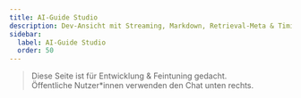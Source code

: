 ```yaml
---
title: AI-Guide Studio
description: Dev-Ansicht mit Streaming, Markdown, Retrieval-Meta & Timings.
sidebar:
  label: AI-Guide Studio
  order: 50
---
```



> Diese Seite ist für Entwicklung & Feintuning gedacht.  
> Öffentliche Nutzer*innen verwenden den Chat unten rechts.

<AIGuide client:load apiBase="https://api.powere.ch" />